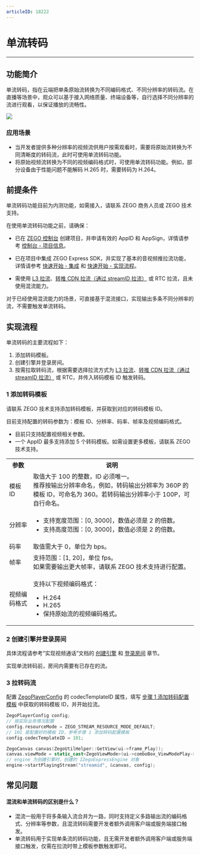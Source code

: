 ```yaml
---
articleID: 18222
---
```

# 单流转码

- - -

## 功能简介


单流转码，指在云端把单条原始流转换为不同编码格式、不同分辨率的转码流。在直播等场景中，观众可以基于接入网络质量、终端设备等，自行选择不同分辨率的流进行观看，以保证播放的流畅性。

<Frame width="512" height="auto" caption=""><img src="https://storage.zego.im/sdk-doc/Pics/Express/Single_stream_transcoding.jpeg" /></Frame>

### 应用场景

- 当开发者提供多种分辨率的视频流供用户按需观看时，需要将原始流转换为不同清晰度的转码流，此时可使用单流转码功能。
- 将原始视频流转换为不同的视频编码格式时，可使用单流转码功能。例如，部分设备由于性能问题不能解码 H.265 时，需要转码为 H.264。


## 前提条件

<Warning title="注意">


单流转码功能目前为内测功能，如需接入，请联系 ZEGO 商务人员或 ZEGO 技术支持。

</Warning>



在使用单流转码功能之前，请确保：
- 已在 [ZEGO 控制台](https://console.zego.im) 创建项目，并申请有效的 AppID 和 AppSign，详情请参考 [控制台 - 项目信息](/console/project-info)。
- 已在项目中集成 ZEGO Express SDK，并实现了基本的音视频推拉流功能，详情请参考 [快速开始 - 集成](!Integration/SDK_Integration) 和 [快速开始 - 实现流程](!Integration/Solution_Implementation)。

- 需使用 [L3 拉流](!ExpressVideoSDK-Publisher_Player_Advanced/Low_Latency_Live)、[转推 CDN 拉流（通过 streamID 拉流）](!ExpressVideoSDK-Publisher_Player_Advanced/RelayToCDN) 或 RTC 拉流，且未使用混流能力。

<Note title="说明">


对于已经使用混流能力的场景，可直接基于混流接口，实现输出多条不同分辨率的流，不需要触发单流转码。

</Note>





## 实现流程

单流转码的主要流程如下：
1. 添加转码模板。
2. 创建引擎并登录房间。
3. 按需拉取转码流，根据需要选择拉流方式为 [L3 拉流](!ExpressVideoSDK-Publisher_Player_Advanced/Low_Latency_Live)、[转推 CDN 拉流（通过 streamID 拉流）](!ExpressVideoSDK-Publisher_Player_Advanced/RelayToCDN) 或 RTC，并传入转码模板 ID 触发转码。


<a name="step1"></a>
### 1 添加转码模板

请联系 ZEGO 技术支持添加转码模板，并获取到对应的转码模板 ID。

目前支持配置的转码参数为：模板 ID、分辨率、码率、帧率及视频编码格式。

<Warning title="注意">


- 目前只支持配置视频相关参数。
- 一个 AppID 最多支持添加 5 个转码模板。如需设置更多模板，请联系 ZEGO 技术支持。

</Warning>



<table>

<tbody><tr>
<th>参数</th>
<th>说明</th>
</tr>
<tr>
<td>模板 ID</td>
<td>取值大于 100 的整数，ID 必须唯一。<br />推荐按输出分辨率命名，例如，转码输出分辨率为 360P 的模板 ID，可命名为 360。若转码输出分辨率小于 100P，可自行命名。</td>
</tr>
<tr>
<td>分辨率</td>
<td><ul><li>支持宽度范围：[0, 3000]，数值必须是 2 的倍数。</li><li>支持高度范围：[0, 3000]，数值必须是 2 的倍数。</li></ul></td>
</tr>
<tr>
<td>码率</td>
<td>取值需大于 0，单位为 bps。</td>
</tr>
<tr>
<td>帧率</td>
<td>支持范围：[1, 20]，单位 fps。<br />如果需要输出更大帧率，请联系 ZEGO 技术支持进行配置。</td>
</tr>
<tr>
<td>视频编码格式</td>
<td><p>支持以下视频编码格式：</p><ul><li>H.264</li><li>H.265</li><li>保持原始流的视频编码格式。</li></ul></td>
</tr>
</tbody></table>


### 2 创建引擎并登录房间

具体流程请参考“实现视频通话”文档的 [创建引擎](!Integration/Solution_Implementation#createEngine) 和 [登录房间](!Integration/Solution_Implementation#loginRoom) 章节。

<Warning title="注意">


实现单流转码前，房间内需要有已存在的流。

</Warning>



### 3 拉转码流

配置 [ZegoPlayerConfig](@-ZegoPlayerConfig) 的 codecTemplateID 属性，填写 [步骤 1 添加转码配置模板](!Single_stream_transcoding#step1) 中获取的转码模板 ID，并开始拉流。

```cpp
ZegoPlayerConfig config;
// 按实际业务情况配置
config.resourceMode = ZEGO_STREAM_RESOURCE_MODE_DEFAULT;
// 101 是配置好的模板 ID，参考步骤 1 添加转码配置模板
config.codecTemplateID = 101;

ZegoCanvas canvas(ZegoUtilHelper::GetView(ui->frame_Play));
canvas.viewMode = static_cast<ZegoViewMode>(ui->comboBox_ViewModePlay->currentIndex());
// engine 为创建引擎时，创建的 IZegoExpressEngine 对象
engine->startPlayingStream("streamid", &canvas, config);
```



## 常见问题

#### 混流和单流转码的区别是什么？

- 混流一般用于将多条输入流合并为一路，同时支持定义多路输出流的编码格式、分辨率等参数，且混流转码需要开发者额外调用客户端或服务端接口触发。
- 单流转码用于实现单条流的转码功能，且无需开发者额外调用客户端或服务端接口触发，仅需在拉流时带上模板参数触发即可。

